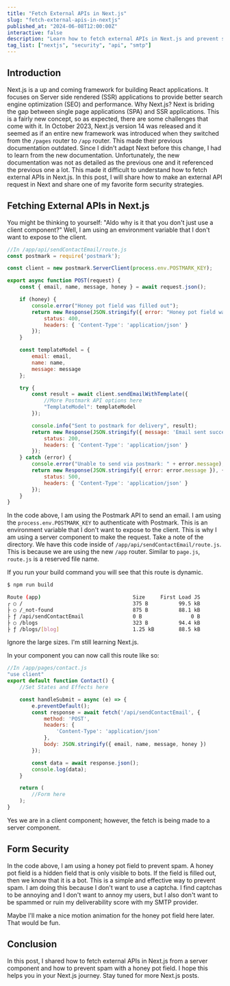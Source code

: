 ```yaml
---
title: "Fetch External APIs in Next.js"
slug: "fetch-external-apis-in-nextjs"
published_at: "2024-06-08T12:00:00Z"
interactive: false
description: "Learn how to fetch external APIs in Next.js and prevent spam with a honey pot field."
tag_list: ["nextjs", "security", "api", "smtp"]
---
```


## Introduction

Next.js is a up and coming framework for building React applications. It focuses on Server side rendered (SSR) applications to provide better search engine optimization (SEO) and performance. Why Next.js? Next is briding the gap between single page applications (SPA) and SSR applications. This is a fairly new concept, so as expected, there are some challenges that come with it. In October 2023, Next.js version 14 was released and it seemed as if an entire new framework was introduced when they switched from the `/pages` router to `/app` router. This made their previous documentation outdated. Since I didn't adapt Next before this change, I had to learn from the new documentation. Unfortunately, the new documentation was not as detailed as the previous one and it referenced the previous one a lot. This made it difficult to understand how to fetch external APIs in Next.js. In this post, I will share how to make an external API request in Next and share one of my favorite form security strategies.

## Fetching External APIs in Next.js

You might be thinking to yourself: "Aldo why is it that you don't just use a client component?" Well, I am using an environment variable that I don't want to expose to the client.

```jsx
//In /app/api/sendContactEmail/route.js
const postmark = require('postmark');

const client = new postmark.ServerClient(process.env.POSTMARK_KEY);

export async function POST(request) {
    const { email, name, message, honey } = await request.json();

    if (honey) {
        console.error("Honey pot field was filled out");
        return new Response(JSON.stringify({ error: "Honey pot field was filled out" }), {
            status: 400,
            headers: { 'Content-Type': 'application/json' }
        });
    }

    const templateModel = {
        email: email,
        name: name,
        message: message
    };

    try {
        const result = await client.sendEmailWithTemplate({
            //More Postmark API options here
            "TemplateModel": templateModel
        });

        console.info("Sent to postmark for delivery", result);
        return new Response(JSON.stringify({ message: 'Email sent successfully' }), {
            status: 200,
            headers: { 'Content-Type': 'application/json' }
        });
    } catch (error) {
        console.error("Unable to send via postmark: " + error.message);
        return new Response(JSON.stringify({ error: error.message }), {
            status: 500,
            headers: { 'Content-Type': 'application/json' }
        });
    }
}
```

In the code above, I am using the Postmark API to send an email. I am using the `process.env.POSTMARK_KEY` to authenticate with Postmark. This is an environment variable that I don't want to expose to the client. This is why I am using a server component to make the request. Take a note of the directory. We have this code inside of `/app/api/sendContactEmail/route.js`. This is because we are using the new `/app` router. Similar to `page.js`, `route.js` is a reserved file name. 

If you run your build command you will see that this route is dynamic.

```bash
$ npm run build

Route (app)                              Size     First Load JS
┌ ○ /                                    375 B          99.5 kB
├ ○ /_not-found                          875 B          88.1 kB
├ ƒ /api/sendContactEmail                0 B                0 B
├ ○ /blogs                               323 B          94.4 kB
├ ƒ /blogs/[blog]                        1.25 kB        88.5 kB
```

Ignore the large sizes. I'm still learning Next.js.

In your component you can now call this route like so:

```jsx
//In /app/pages/contact.js
"use client"
export default function Contact() {
    //Set States and Effects here

    const handleSubmit = async (e) => {
        e.preventDefault();
        const response = await fetch('/api/sendContactEmail', {
            method: 'POST',
            headers: {
                'Content-Type': 'application/json'
            },
            body: JSON.stringify({ email, name, message, honey })
        });

        const data = await response.json();
        console.log(data);
    }

    return (
        //Form here
    );
}
```

Yes we are in a client component; however, the fetch is being made to a server component.

## Form Security

In the code above, I am using a honey pot field to prevent spam. A honey pot field is a hidden field that is only visible to bots. If the field is filled out, then we know that it is a bot. This is a simple and effective way to prevent spam. I am doing this because I don't want to use a captcha. I find captchas to be annoying and I don't want to annoy my users, but I also don't want to be spammed or ruin my deliverability score with my SMTP provider.

Maybe I'll make a nice motion animation for the honey pot field here later. That would be fun.

## Conclusion

In this post, I shared how to fetch external APIs in Next.js from a server component and how to prevent spam with a honey pot field. I hope this helps you in your Next.js journey. Stay tuned for more Next.js posts. 